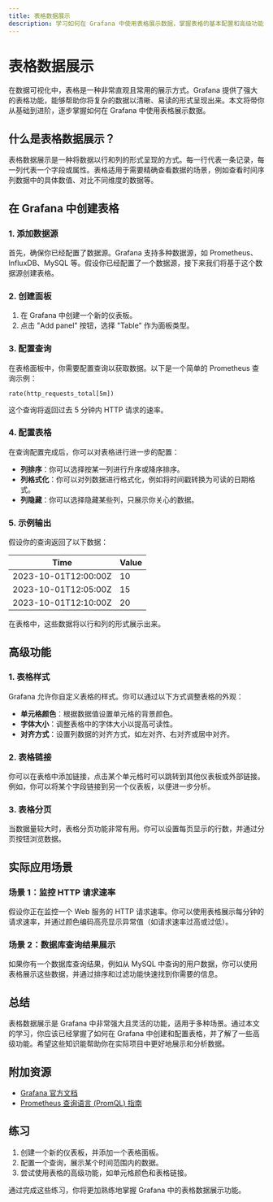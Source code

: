 ```yaml
---
title: 表格数据展示
description: 学习如何在 Grafana 中使用表格展示数据，掌握表格的基本配置和高级功能，适用于初学者。
---
```


# 表格数据展示

在数据可视化中，表格是一种非常直观且常用的展示方式。Grafana 提供了强大的表格功能，能够帮助你将复杂的数据以清晰、易读的形式呈现出来。本文将带你从基础到进阶，逐步掌握如何在 Grafana 中使用表格展示数据。

## 什么是表格数据展示？

表格数据展示是一种将数据以行和列的形式呈现的方式。每一行代表一条记录，每一列代表一个字段或属性。表格适用于需要精确查看数据的场景，例如查看时间序列数据中的具体数值、对比不同维度的数据等。

## 在 Grafana 中创建表格

### 1. 添加数据源

首先，确保你已经配置了数据源。Grafana 支持多种数据源，如 Prometheus、InfluxDB、MySQL 等。假设你已经配置了一个数据源，接下来我们将基于这个数据源创建表格。

### 2. 创建面板

1. 在 Grafana 中创建一个新的仪表板。
2. 点击 "Add panel" 按钮，选择 "Table" 作为面板类型。

### 3. 配置查询

在表格面板中，你需要配置查询以获取数据。以下是一个简单的 Prometheus 查询示例：

```promql
rate(http_requests_total[5m])
```

这个查询将返回过去 5 分钟内 HTTP 请求的速率。

### 4. 配置表格

在查询配置完成后，你可以对表格进行进一步的配置：

- **列排序**：你可以选择按某一列进行升序或降序排序。
- **列格式化**：你可以对列数据进行格式化，例如将时间戳转换为可读的日期格式。
- **列隐藏**：你可以选择隐藏某些列，只展示你关心的数据。

### 5. 示例输出

假设你的查询返回了以下数据：

| Time                | Value |
|---------------------|-------|
| 2023-10-01T12:00:00Z | 10    |
| 2023-10-01T12:05:00Z | 15    |
| 2023-10-01T12:10:00Z | 20    |

在表格中，这些数据将以行和列的形式展示出来。

## 高级功能

### 1. 表格样式

Grafana 允许你自定义表格的样式。你可以通过以下方式调整表格的外观：

- **单元格颜色**：根据数据值设置单元格的背景颜色。
- **字体大小**：调整表格中的字体大小以提高可读性。
- **对齐方式**：设置列数据的对齐方式，如左对齐、右对齐或居中对齐。

### 2. 表格链接

你可以在表格中添加链接，点击某个单元格时可以跳转到其他仪表板或外部链接。例如，你可以将某个字段链接到另一个仪表板，以便进一步分析。

### 3. 表格分页

当数据量较大时，表格分页功能非常有用。你可以设置每页显示的行数，并通过分页按钮浏览数据。

## 实际应用场景

### 场景 1：监控 HTTP 请求速率

假设你正在监控一个 Web 服务的 HTTP 请求速率。你可以使用表格展示每分钟的请求速率，并通过颜色编码高亮显示异常值（如请求速率过高或过低）。

### 场景 2：数据库查询结果展示

如果你有一个数据库查询结果，例如从 MySQL 中查询的用户数据，你可以使用表格展示这些数据，并通过排序和过滤功能快速找到你需要的信息。

## 总结

表格数据展示是 Grafana 中非常强大且灵活的功能，适用于多种场景。通过本文的学习，你应该已经掌握了如何在 Grafana 中创建和配置表格，并了解了一些高级功能。希望这些知识能帮助你在实际项目中更好地展示和分析数据。

## 附加资源

- [Grafana 官方文档](https://grafana.com/docs/)
- [Prometheus 查询语言 (PromQL) 指南](https://prometheus.io/docs/prometheus/latest/querying/basics/)

## 练习

1. 创建一个新的仪表板，并添加一个表格面板。
2. 配置一个查询，展示某个时间范围内的数据。
3. 尝试使用表格的高级功能，如单元格颜色和表格链接。

通过完成这些练习，你将更加熟练地掌握 Grafana 中的表格数据展示功能。